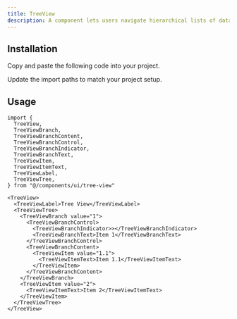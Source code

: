 ```yaml
---
title: TreeView
description: A component lets users navigate hierarchical lists of data with nested levels that can be expanded and collapsed.
---
```


<ComponentPreview name="tree-view-demo" />

## Installation

<ComponentInstall>

<Fragment slot="manual">

<Steps>

<Step>Copy and paste the following code into your project.</Step>

<ComponentSource component="tree-view" />

<Step>Update the import paths to match your project setup.</Step>

</Steps>

</Fragment>

</ComponentInstall>

## Usage

```tsx
import {
  TreeView,
  TreeViewBranch,
  TreeViewBranchContent,
  TreeViewBranchControl,
  TreeViewBranchIndicator,
  TreeViewBranchText,
  TreeViewItem,
  TreeViewItemText,
  TreeViewLabel,
  TreeViewTree,
} from "@/components/ui/tree-view"
```

```tsx
<TreeView>
  <TreeViewLabel>Tree View</TreeViewLabel>
  <TreeViewTree>
    <TreeViewBranch value="1">
      <TreeViewBranchControl>
        <TreeViewBranchIndicator>></TreeViewBranchIndicator>
        <TreeViewBranchText>Item 1</TreeViewBranchText>
      </TreeViewBranchControl>
      <TreeViewBranchContent>
        <TreeViewItem value="1.1">
          <TreeViewItemText>Item 1.1</TreeViewItemText>
        </TreeViewItem>
      </TreeViewBranchContent>
    </TreeViewBranch>
    <TreeViewItem value="2">
      <TreeViewItemText>Item 2</TreeViewItemText>
    </TreeViewItem>
  </TreeViewTree>
</TreeView>
```
